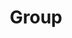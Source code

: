 ---
id: Group
title: Group
description: Groups related elements.
documentState: InitialDraft
documentAudiences: []
order: 999
menu:
  - Components
  - Inputs
  - Group
tags:
  - document
---